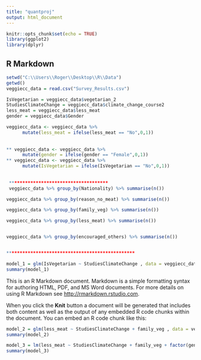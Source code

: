 ---
title: "quantproj"
output: html_document
---


```{r setup, include=FALSE}
knitr::opts_chunk$set(echo = TRUE)
library(ggplot2)
library(dplyr)

```

## R Markdown

```{r regr1}

setwd("C:\\Users\\Roger\\Desktop\\R\\Data")
getwd()
veggiecc_data = read.csv("Survey_Results.csv")

IsVegetarian = veggiecc_data$vegetarian_2
StudiesClimateChange = veggiecc_data$climate_change_course2
less_meat = veggiecc_data$less_meat
gender = veggiecc_data$Gender

veggiecc_data <- veggiecc_data %>%
      mutate(less_meat = ifelse(less_meat == "No",0,1))
      
     
** veggiecc_data <- veggiecc_data %>%
      mutate(gender = ifelse(gender == "Female",0,1))
** veggiecc_data <- veggiecc_data %>%
      mutate(IsVegetarian = ifelse(IsVegetarian == "No",0,1))
      
      
 *************************************
 veggiecc_data %>% group_by(Nationality) %>% summarise(n())

veggiecc_data %>% group_by(reason_no_meat) %>% summarise(n())

veggiecc_data %>% group_by(family_veg) %>% summarise(n())

veggiecc_data %>% group_by(less_meat) %>% summarise(n())


veggiecc_data %>% group_by(encouraged_others) %>% summarise(n())


************************************************

model_1 = glm(IsVegetarian ~ StudiesClimateChange , data = veggiecc_data, family = binomial(logit))
summary(model_1)


```

This is an R Markdown document. Markdown is a simple formatting syntax for authoring HTML, PDF, and MS Word documents. For more details on using R Markdown see <http://rmarkdown.rstudio.com>.

When you click the **Knit** button a document will be generated that includes both content as well as the output of any embedded R code chunks within the document. You can embed an R code chunk like this:

```{r regr2}

model_2 = glm(less_meat ~ StudiesClimateChange + family_veg , data = veggiecc_data, family = binomial(logit))
summary(model_2)


```
```{r regr3}

model_3 = lm(less_meat ~ StudiesClimateChange + family_veg + factor(gender) , data = veggiecc_data)
summary(model_3)

```
